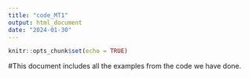 ```yaml
---
title: "code_MT1"
output: html_document
date: "2024-01-30"
---
```


```r
knitr::opts_chunk$set(echo = TRUE)
```

#This document includes all the examples from the code we have done. 